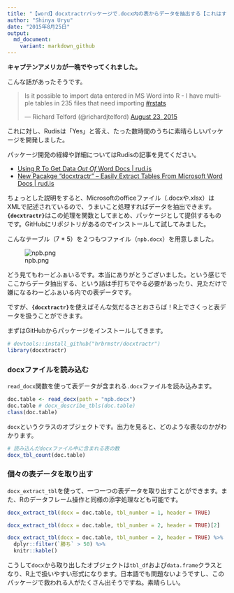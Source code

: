 ```yaml
---
title: "【word】docxtractrパッケージで.docx内の表からデータを抽出する【これはすごい】"
author: "Shinya Uryu"
date: "2015年8月25日"
output: 
  md_document:
    variant: markdown_github
---
```


**キャプテンアメリカが一晩でやってくれました。**

こんな話があったそうです。

<blockquote class="twitter-tweet" lang="en"><p lang="en" dir="ltr">Is it possible to import data entered in MS Word into R - I have multiple tables in 235 files that need importing <a href="https://twitter.com/hashtag/rstats?src=hash">#rstats</a></p>&mdash; Richard Telford (@richardjtelford) <a href="https://twitter.com/richardjtelford/status/635362926904373248">August 23, 2015</a></blockquote> <script async src="//platform.twitter.com/widgets.js" charset="utf-8"></script>

これに対し、Rudisは「Yes」と答え、たった数時間のうちに素晴らしいパッケージを開発しました。

パッケージ開発の経緯や詳細についてはRudisの記事を見てください。

* [Using R To Get Data *Out Of* Word Docs | rud.is](http://rud.is/b/2015/08/23/using-r-to-get-data-out-of-word-docs/)
* [New Pacakge “docxtractr” – Easily Extract Tables From Microsoft Word Docs | rud.is](http://rud.is/b/2015/08/24/new-pacakge-docxtractr-easily-extract-tables-from-microsoft-word-docs/)

ちょっとした説明をすると、Microsoftのofficeファイル（.docxや.xlsx）はXMLで記述されているので、うまいこと処理すればデータを抽出できます。**`{docxtractr}`**はこの処理を関数としてまとめ、パッケージとして提供するものです。GitHubにリポジトリがあるのでインストールして試してみました。

こんなテーブル（7 * 5）を２つもつファイル（`npb.docx`）を用意しました。

![npb.png](https://qiita-image-store.s3.amazonaws.com/0/19462/3c3367d1-4bc0-6c72-5c7e-51a3c1e8f923.png)

どう見てもわーどふぁいるです。本当にありがとうございました。という感じでここからデータ抽出する、という話は手打ちでやる必要があったり、見ただけで嫌になるわーどふぁいる内での表データです。

ですが、**`{docxtractr}`**を使えばそんな気だるさとおさらば！R上でさくっと表データを扱うことができます。

まずはGitHubからパッケージをインストールしてきます。

```r
# devtools::install_github("hrbrmstr/docxtractr")
library(docxtractr)
```

### docxファイルを読み込む

`read_docx`関数を使って表データが含まれる`.docx`ファイルを読み込みます。

```r
doc.table <- read_docx(path = "npb.docx")
doc.table # docx_describe_tbls(doc.table)
class(doc.table)
```

`docx`というクラスのオブジェクトです。出力を見ると、どのような表なのかがわかります。

```r
# 読み込んだdocxファイル中に含まれる表の数
docx_tbl_count(doc.table)
```

### 個々の表データを取り出す

`docx_extract_tbl`を使って、一つ一つの表データを取り出すことができます。また、Rのデータフレーム操作と同様の添字処理なども可能です。

```r
docx_extract_tbl(docx = doc.table, tbl_number = 1, header = TRUE)

docx_extract_tbl(docx = doc.table, tbl_number = 2, header = TRUE)[2]

docx_extract_tbl(docx = doc.table, tbl_number = 2, header = TRUE) %>% 
  dplyr::filter(`勝ち` > 50) %>% 
  knitr::kable()
```

こうして`docx`から取り出したオブジェクトは`tbl_df`および`data.frame`クラスとなり、R上で扱いやすい形式になります。日本語でも問題ないようですし、このパッケージで救われる人がたくさん出そうですね。素晴らしい。